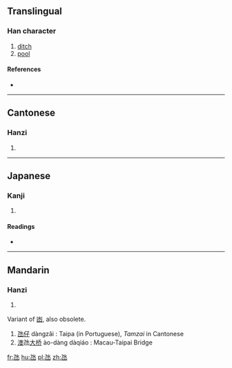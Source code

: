 ==Translingual==

===Han character===
{{Han char|rn=85|rad=水|as=01|sn=5|four=|canj=NE,XNE}}

# [[ditch]]
# [[pool]]

====References====
* {{Han ref|kx=0603.051|dkj=17091|hdz=31546.060|uh=6C39|ud=27705}}

----

==Cantonese==

===Hanzi===
{{yue-hanzi|jyut=|y=tam5}}

# {{defn|lang=yue|sort=水01}}

----

==Japanese==

===Kanji===
{{ja-kanji|grade=|rs=水01}}

# {{defn|lang=ja|sort=水01}}

====Readings====
* {{ja-readings|on=[[かん]] (kan)|kun=[[ためいけ]] (tameike)}}

----

==Mandarin==

===Hanzi===
{{cmn-hanzi|pin=[[dàng]] ([[dang4]])|wg=tang<sup>4</sup>}}

# {{defn|lang=cmn|sort=水01}}

Variant of [[凼]], also obsolete. 
#[[氹仔]] dàngzǎi : Taipa (in Portuguese), ''Tamzai'' in Cantonese
#[[澳]]氹[[大]][[桥]] ào-dàng dàqiáo : Macau-Taipai Bridge

[[fr:氹]]
[[hu:氹]]
[[pl:氹]]
[[zh:氹]]
